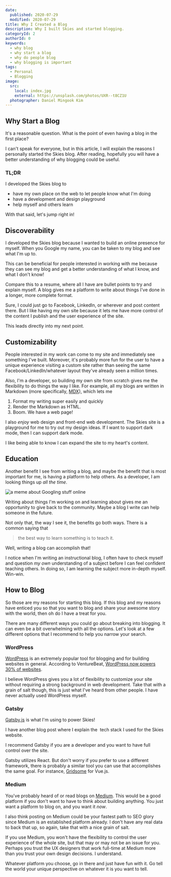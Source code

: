 ```yaml
---
date:
  published: 2020-07-29
  modified: 2020-07-29
title: Why I Created a Blog
description: Why I built Skies and started blogging.
categoryId: 2
authorId: 0
keywords:
  - why blog
  - why start a blog
  - why do people blog
  - why blogging is important
tags:
  - Personal
  - Blogging
image:
  src:
    local: index.jpg
    external: https://unsplash.com/photos/UXR--t8CZ1U
  photographer: Daniel Mingook Kim
---
```


## Why Start a Blog

It's a reasonable question. What is the point of even having a blog in the first
place?

I can't speak for everyone, but in this article, I will explain the reasons I
personally started the Skies blog. After reading, hopefully you will have a
better understanding of why blogging could be useful.

### TL;DR

I developed the Skies blog to

- have my own place on the web to let people know what I'm doing
- have a development and design playground
- help myself and others learn

With that said, let's jump right in!

## Discoverability

I developed the Skies blog because I wanted to build an online presence for
myself. When you Google my name, you can be taken to my blog and see what I'm up
to.

This can be beneficial for people interested in working with me because they can
see my blog and get a better understanding of what I know, and what I don't
know!

Compare this to a resume, where all I have are bullet points to try and explain
myself. A blog gives me a platform to write about things I've done in a longer,
more complete format.

Sure, I could just go to Facebook, LinkedIn, or wherever and post content there.
But I like having my own site because it lets me have more control of the
content I publish and the user experience of the site.

This leads directly into my next point.

## Customizability

People interested in my work can come to my site and immediately see something
I've built. Moreover, it's probably more fun for the user to have a unique
experience visiting a custom site rather than seeing the same
Facebook/LinkedIn/whatever layout they've already seen a million times.

Also, I'm a developer, so building my own site from scratch gives me the
flexibility to do things the way I like. For example, all my blogs are written
in Markdown (more specifically, [MDX](https://mdxjs.com/)), which lets me

1. Format my writing super easily and quickly
2. Render the Markdown as HTML.
3. Boom. We have a web page!

I also _enjoy_ web design and front-end web development. The Skies site is a
playground for me to try out my design ideas. If I want to support dark mode,
then I can support dark mode.

I like being able to know I can expand the site to my heart's content.

## Education

Another benefit I see from writing a blog, and maybe the benefit that is most
important for me, is having a platform to help others. As a developer, I am
looking things up _all the time_.

![a meme about Googling stuff online](google.jpg)

Writing about things I'm working on and learning about gives me an opportunity
to give back to the community. Maybe a blog I write can help someone in the
future.

Not only that, the way I see it, the benefits go both ways. There is a common
saying that

> the best way to learn something is to teach it.

Well, writing a blog can accomplish that!

I notice when I'm writing an instructional blog, I often have to check myself
and question _my own_ understanding of a subject before I can feel confident
teaching others. In doing so, I am learning the subject more in-depth myself.
Win-win.

## How to Blog

So those are my reasons for starting this blog. If this blog and my reasons have
enticed you so that you want to blog and share your awesome story with the
world, then oh do I have a treat for you.

There are many different ways you could go about breaking into blogging. It can
even be a bit overwhelming with all the options. Let's look at a few different
options that I recommend to help you narrow your search.

### WordPress

[WordPress](https://wordpress.org/) is an extremely popular tool for blogging
and for building websites in general. According to VentureBeat,
[WordPress now powers 30% of websites](https://venturebeat.com/2018/03/05/wordpress-now-powers-30-of-websites/#:~:text=WordPress%20now%20powers%2030%20percent,percent%20mark%20in%20November%202015.).

I believe WordPress gives you a lot of flexibility to customize your site
without requiring a strong background in web development. Take that with a grain
of salt though, this is just what I've heard from other people. I have never
actually used WordPress myself.

### Gatsby

[Gatsby.js](https://www.gatsbyjs.org/) is what I'm using to power Skies!

<aside>
  <p>
    I have another blog post where I explain the&nbsp;
    <ExternalLink href="/tech-stack">tech stack</ExternalLink>&nbsp;I used for
    the Skies website.
  </p>
</aside>

I recommend Gatsby if you are a developer and you want to have full control over
the site.

Gatsby utilizes React. But don't worry if you prefer to use a different
framework, there is probably a similar tool you can use that accomplishes the
same goal. For instance, [Gridsome](https://gridsome.org/) for Vue.js.

### Medium

You've probably heard of or read blogs on [Medium](https://medium.com/). This
would be a good platform if you don't want to have to think about building
anything. You just want a platform to blog on, and you want it _now_.

I also think posting on Medium could be your fastest path to SEO glory since
Medium is an established platform already. I don't have any real data to back
that up, so again, take that with a nice grain of salt.

If you use Medium, you won't have the flexibility to control the user experience
of the whole site, but that may or may not be an issue for you. Perhaps you
trust the UX designers that work full-time at Medium more than you trust your
own design decisions. I understand.

Whatever platform you choose, go in there and just have fun with it. Go tell the
world your unique perspective on whatever it is you want to tell.
